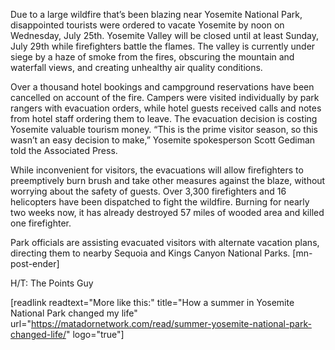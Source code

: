 Due to a large wildfire that’s been blazing near Yosemite National Park, disappointed tourists were ordered to vacate Yosemite by noon on Wednesday, July 25th. Yosemite Valley will be closed until at least Sunday, July 29th while firefighters battle the flames. The valley is currently under siege by a haze of smoke from the fires, obscuring the mountain and waterfall views, and creating unhealthy air quality conditions.

Over a thousand hotel bookings and campground reservations have been cancelled on account of the fire. Campers were visited individually by park rangers with evacuation orders, while hotel guests received calls and notes from hotel staff ordering them to leave. The evacuation decision is costing Yosemite valuable tourism money. “This is the prime visitor season, so this wasn’t an easy decision to make,” Yosemite spokesperson Scott Gediman told the Associated Press.

While inconvenient for visitors, the evacuations will allow firefighters to preemptively burn brush and take other measures against the blaze, without worrying about the safety of guests. Over 3,300 firefighters and 16 helicopters have been dispatched to fight the wildfire. Burning for nearly two weeks now, it has already destroyed 57 miles of wooded area and killed one firefighter.

Park officials are assisting evacuated visitors with alternate vacation plans, directing them to nearby Sequoia and Kings Canyon National Parks. [mn-post-ender]

H/T: The Points Guy

[readlink readtext="More like this:" title="How a summer in Yosemite National Park changed my life" url="https://matadornetwork.com/read/summer-yosemite-national-park-changed-life/" logo="true"]